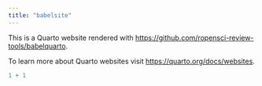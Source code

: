 ```yaml
---
title: "babelsite"
---
```


This is a Quarto website rendered with <https://github.com/ropensci-review-tools/babelquarto>.

To learn more about Quarto websites visit <https://quarto.org/docs/websites>.

```r
1 + 1
```
